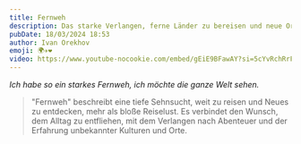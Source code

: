 ```yaml
---
title: Fernweh
description: Das starke Verlangen, ferne Länder zu bereisen und neue Orte zu entdecken.
pubDate: 18/03/2024 18:53
author: Ivan Orekhov
emoji: 🌍✈️❤️
video: https://www.youtube-nocookie.com/embed/gEiE9BFawAY?si=5cYvRchRrFDFtL9z&amp;start=337
---
```


_Ich habe so ein starkes Fernweh, ich möchte die ganze Welt sehen._

> "Fernweh" beschreibt eine tiefe Sehnsucht, weit zu reisen und Neues zu entdecken, mehr als bloße Reiselust.
> Es verbindet den Wunsch, dem Alltag zu entfliehen, mit dem Verlangen nach Abenteuer und der Erfahrung unbekannter Kulturen und Orte.
